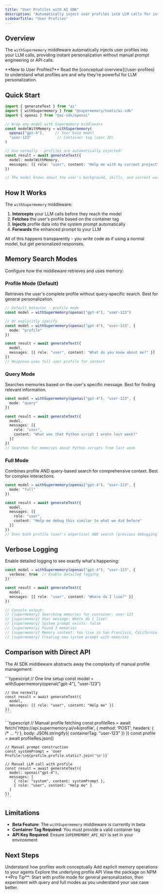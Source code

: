 ```yaml
---
title: "User Profiles with AI SDK"
description: "Automatically inject user profiles into LLM calls for instant personalization"
sidebarTitle: "User Profiles"
---
```


## Overview

The `withSupermemory` middleware automatically injects user profiles into your LLM calls, providing instant personalization without manual prompt engineering or API calls.

<Note>
  **New to User Profiles?** Read the [conceptual overview](/user-profiles) to understand what profiles are and why they're powerful for LLM personalization.
</Note>

## Quick Start

```typescript
import { generateText } from "ai"
import { withSupermemory } from "@supermemory/tools/ai-sdk"
import { openai } from "@ai-sdk/openai"

// Wrap any model with Supermemory middleware
const modelWithMemory = withSupermemory(
  openai("gpt-4"),     // Your base model
  "user-123"            // Container tag (user ID)
)

// Use normally - profiles are automatically injected!
const result = await generateText({
  model: modelWithMemory,
  messages: [{ role: "user", content: "Help me with my current project" }]
})

// The model knows about the user's background, skills, and current work!
```

## How It Works

The `withSupermemory` middleware:

1. **Intercepts** your LLM calls before they reach the model
2. **Fetches** the user's profile based on the container tag
3. **Injects** profile data into the system prompt automatically
4. **Forwards** the enhanced prompt to your LLM

All of this happens transparently - you write code as if using a normal model, but get personalized responses.

## Memory Search Modes

Configure how the middleware retrieves and uses memory:

### Profile Mode (Default)

Retrieves the user's complete profile without query-specific search. Best for general personalization.

```typescript
// Default behavior - profile mode
const model = withSupermemory(openai("gpt-4"), "user-123")

// Or explicitly specify
const model = withSupermemory(openai("gpt-4"), "user-123", { 
  mode: "profile" 
})

const result = await generateText({
  model,
  messages: [{ role: "user", content: "What do you know about me?" }]
})
// Response uses full user profile for context
```

### Query Mode

Searches memories based on the user's specific message. Best for finding relevant information.

```typescript
const model = withSupermemory(openai("gpt-4"), "user-123", { 
  mode: "query" 
})

const result = await generateText({
  model,
  messages: [{ 
    role: "user", 
    content: "What was that Python script I wrote last week?" 
  }]
})
// Searches for memories about Python scripts from last week
```

### Full Mode

Combines profile AND query-based search for comprehensive context. Best for complex interactions.

```typescript
const model = withSupermemory(openai("gpt-4"), "user-123", { 
  mode: "full" 
})

const result = await generateText({
  model,
  messages: [{ 
    role: "user", 
    content: "Help me debug this similar to what we did before" 
  }]
})
// Uses both profile (user's expertise) AND search (previous debugging sessions)
```

## Verbose Logging

Enable detailed logging to see exactly what's happening:

```typescript
const model = withSupermemory(openai("gpt-4"), "user-123", {
  verbose: true  // Enable detailed logging
})

const result = await generateText({
  model,
  messages: [{ role: "user", content: "Where do I live?" }]
})

// Console output:
// [supermemory] Searching memories for container: user-123
// [supermemory] User message: Where do I live?
// [supermemory] System prompt exists: false
// [supermemory] Found 3 memories
// [supermemory] Memory content: You live in San Francisco, California...
// [supermemory] Creating new system prompt with memories
```

## Comparison with Direct API

The AI SDK middleware abstracts away the complexity of manual profile management:

<Tabs>
  <Tab title="With AI SDK (Simple)">
    ```typescript
    // One line setup
    const model = withSupermemory(openai("gpt-4"), "user-123")
    
    // Use normally
    const result = await generateText({
      model,
      messages: [{ role: "user", content: "Help me" }]
    })
    ```
  </Tab>
  
  <Tab title="Without AI SDK (Complex)">
    ```typescript
    // Manual profile fetching
    const profileRes = await fetch('https://api.supermemory.ai/v4/profile', {
      method: 'POST',
      headers: { /* ... */ },
      body: JSON.stringify({ containerTag: "user-123" })
    })
    const profile = await profileRes.json()
    
    // Manual prompt construction
    const systemPrompt = `User Profile:\n${profile.profile.static?.join('\n')}`
    
    // Manual LLM call with profile
    const result = await generateText({
      model: openai("gpt-4"),
      messages: [
        { role: "system", content: systemPrompt },
        { role: "user", content: "Help me" }
      ]
    })
    ```
  </Tab>
</Tabs>

## Limitations

- **Beta Feature**: The `withSupermemory` middleware is currently in beta
- **Container Tag Required**: You must provide a valid container tag
- **API Key Required**: Ensure `SUPERMEMORY_API_KEY` is set in your environment

## Next Steps

<CardGroup cols={2}>
  <Card title="User Profiles Concepts" icon="brain" href="/user-profiles">
    Understand how profiles work conceptually
  </Card>
  
  <Card title="Memory Tools" icon="wrench" href="/ai-sdk/memory-tools">
    Add explicit memory operations to your agents
  </Card>
  
  <Card title="API Reference" icon="code" href="https://api.supermemory.ai/v3/reference#tag/profile">
    Explore the underlying profile API
  </Card>
  
  <Card title="NPM Package" icon="npm" href="https://www.npmjs.com/package/@supermemory/tools">
    View the package on NPM
  </Card>
</CardGroup>

<Info>
  **Pro Tip**: Start with profile mode for general personalization, then experiment with query and full modes as you understand your use case better.
</Info>
